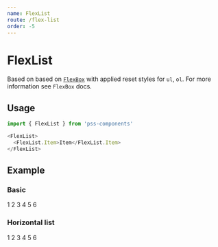 ```yaml
---
name: FlexList
route: /flex-list
order: -5
---
```



# FlexList

Based on based on [`FlexBox`](#/flex-box) with applied reset styles for `ul`, `ol`. For more information see `FlexBox` docs.

## Usage 

```js
import { FlexList } from 'pss-components'
```

```js
<FlexList>
  <FlexList.Item>Item</FlexList.Item>
</FlexList>
```

## Example

### Basic

<Playground>
  <FlexList as='ul'>
    <FlexList.Item>1</FlexList.Item>
    <FlexList.Item>2</FlexList.Item>
    <FlexList.Item>3</FlexList.Item>
    <FlexList.Item>4</FlexList.Item>
    <FlexList.Item>5</FlexList.Item>
    <FlexList.Item>6</FlexList.Item>
  </FlexList>
</Playground>

### Horizontal list

<Playground>
  <FlexList as='ol' flexDirection='row' justifyContent='space-between'>
    <FlexList.Item>1</FlexList.Item>
    <FlexList.Item>2</FlexList.Item>
    <FlexList.Item>3</FlexList.Item>
    <FlexList.Item>4</FlexList.Item>
    <FlexList.Item>5</FlexList.Item>
    <FlexList.Item>6</FlexList.Item>
  </FlexList>
</Playground>
